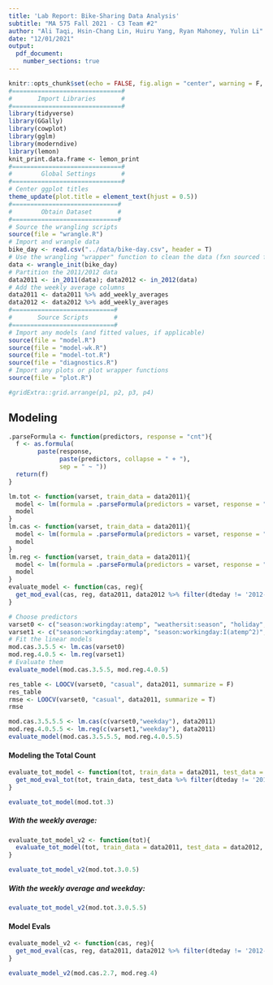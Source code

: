 ```yaml
---
title: 'Lab Report: Bike-Sharing Data Analysis'
subtitle: "MA 575 Fall 2021 - C3 Team #2"
author: "Ali Taqi, Hsin-Chang Lin, Huiru Yang, Ryan Mahoney, Yulin Li"
date: "12/01/2021"
output: 
  pdf_document: 
    number_sections: true
---
```


```r
knitr::opts_chunk$set(echo = FALSE, fig.align = "center", warning = F, message = F, fig.height = 4, fig.width = 6)
#==============================#
#       Import Libraries       #
#==============================#
library(tidyverse)
library(GGally)
library(cowplot)
library(gglm)
library(moderndive)
library(lemon)
knit_print.data.frame <- lemon_print
#==============================#
#        Global Settings       #
#==============================#
# Center ggplot titles
theme_update(plot.title = element_text(hjust = 0.5))
#=============================#
#        Obtain Dataset       #
#=============================#
# Source the wrangling scripts
source(file = "wrangle.R")
# Import and wrangle data
bike_day <- read.csv("../data/bike-day.csv", header = T)
# Use the wrangling "wrapper" function to clean the data (fxn sourced from wrangle.R)
data <- wrangle_init(bike_day)
# Partition the 2011/2012 data
data2011 <- in_2011(data); data2012 <- in_2012(data)
# Add the weekly average columns
data2011 <- data2011 %>% add_weekly_averages
data2012 <- data2012 %>% add_weekly_averages
#============================#
#       Source Scripts       #
#============================#
# Import any models (and fitted values, if applicable)
source(file = "model.R")
source(file = "model-wk.R")
source(file = "model-tot.R")
source(file = "diagnostics.R")
# Import any plots or plot wrapper functions
source(file = "plot.R")
```

```r
#gridExtra::grid.arrange(p1, p2, p3, p4)

```


## Modeling

```r
.parseFormula <- function(predictors, response = "cnt"){
  f <- as.formula(
        paste(response, 
              paste(predictors, collapse = " + "), 
              sep = " ~ "))
  return(f)
}
```

```r
lm.tot <- function(varset, train_data = data2011){
  model <- lm(formula = .parseFormula(predictors = varset, response = "cnt"), data = train_data)
  model
}
lm.cas <- function(varset, train_data = data2011){
  model <- lm(formula = .parseFormula(predictors = varset, response = "casual"), data = train_data)
  model
}
lm.reg <- function(varset, train_data = data2011){
  model <- lm(formula = .parseFormula(predictors = varset, response = "registered"), data = train_data)
  model
}
evaluate_model <- function(cas, reg){
  get_mod_eval(cas, reg, data2011, data2012 %>% filter(dteday != '2012-10-29'), scale_2012 = FALSE)
}
```

```r
# Choose predictors
varset0 <- c("season:workingday:atemp", "weathersit:season", "holiday", "wavg_cas")
varset1 <- c("season:workingday:atemp", "season:workingday:I(atemp^2)", "weathersit", "holiday", "wavg_reg")
# Fit the linear models
mod.cas.3.5.5 <- lm.cas(varset0)
mod.reg.4.0.5 <- lm.reg(varset1)
# Evaluate them
evaluate_model(mod.cas.3.5.5, mod.reg.4.0.5)
```

```r
res_table <- LOOCV(varset0, "casual", data2011, summarize = F)
res_table
rmse <- LOOCV(varset0, "casual", data2011, summarize = T)
rmse
```

```r
mod.cas.3.5.5.5 <- lm.cas(c(varset0,"weekday"), data2011)
mod.reg.4.0.5.5 <- lm.reg(c(varset1,"weekday"), data2011)
evaluate_model(mod.cas.3.5.5.5, mod.reg.4.0.5.5)
```

#### Modeling the Total Count

```r
evaluate_tot_model <- function(tot, train_data = data2011, test_data = data2012, scale_2012 = TRUE){
  get_mod_eval_tot(tot, train_data, test_data %>% filter(dteday != '2012-10-29'), scale_2012 = scale_2012)
}
```

```r
evaluate_tot_model(mod.tot.3)
```

##### With the weekly average: 

```r
evaluate_tot_model_v2 <- function(tot){
  evaluate_tot_model(tot, train_data = data2011, test_data = data2012, scale_2012 = FALSE)
}
```

```r
evaluate_tot_model_v2(mod.tot.3.0.5)
```

##### With the weekly average and weekday:

```r
evaluate_tot_model_v2(mod.tot.3.0.5.5)
```

#### Model Evals

```r
evaluate_model_v2 <- function(cas, reg){
  get_mod_eval(cas, reg, data2011, data2012 %>% filter(dteday != '2012-10-29'), scale_2012 = FALSE)
}
```

```r
evaluate_model_v2(mod.cas.2.7, mod.reg.4)
```








